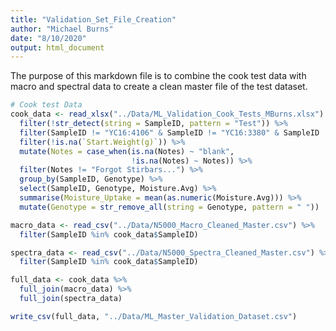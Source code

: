 ```yaml
---
title: "Validation_Set_File_Creation"
author: "Michael Burns"
date: "8/10/2020"
output: html_document
---
```


The purpose of this markdown file is to combine the cook test data with macro and spectral data to create a clean master file of the test dataset.

```r
# Cook test Data
cook_data <- read_xlsx("../Data/ML_Validation_Cook_Tests_MBurns.xlsx") %>%
  filter(!str_detect(string = SampleID, pattern = "Test")) %>%
  filter(SampleID != "YC16:4106" & SampleID != "YC16:3380" & SampleID != "YC16:3408") %>% # Removing replaced samples
  filter(!is.na(`Start.Weight(g)`)) %>% 
  mutate(Notes = case_when(is.na(Notes) ~ "blank",
                           !is.na(Notes) ~ Notes)) %>%
  filter(Notes != "Forgot Stirbars...") %>%
  group_by(SampleID, Genotype) %>%
  select(SampleID, Genotype, Moisture.Avg) %>%
  summarise(Moisture_Uptake = mean(as.numeric(Moisture.Avg))) %>%
  mutate(Genotype = str_remove_all(string = Genotype, pattern = " "))
```

```r
macro_data <- read_csv("../Data/N5000_Macro_Cleaned_Master.csv") %>%
  filter(SampleID %in% cook_data$SampleID)

spectra_data <- read_csv("../Data/N5000_Spectra_Cleaned_Master.csv") %>%
  filter(SampleID %in% cook_data$SampleID)
```


```r
full_data <- cook_data %>%
  full_join(macro_data) %>%
  full_join(spectra_data)
```

```r
write_csv(full_data, "../Data/ML_Master_Validation_Dataset.csv")
```


